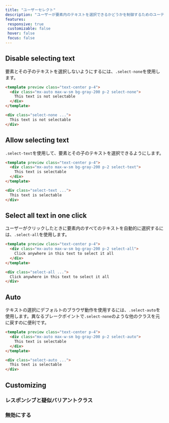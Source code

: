 ```yaml
---
title: "ユーザーセレクト"
description: "ユーザーが要素内のテキストを選択できるかどうかを制御するためのユーティリティ。"
features:
 responsive: true
 customizable: false
 hover: false
 focus: false
---
```




## Disable selecting text

要素とその子のテキストを選択しないようにするには、`.select-none`を使用します。

```html
<template preview class="text-center p-4">
  <div class="mx-auto max-w-sm bg-gray-200 p-2 select-none">
    This text is not selectable
  </div>
</template>

<div class="select-none ...">
  This text is not selectable
</div>
```

## Allow selecting text

`.select-text`を使用して、要素とその子のテキストを選択できるようにします。

```html
<template preview class="text-center p-4">
  <div class="mx-auto max-w-sm bg-gray-200 p-2 select-text">
    This text is selectable
  </div>
</template>

<div class="select-text ...">
  This text is selectable
</div>
```

## Select all text in one click

ユーザーがクリックしたときに要素内のすべてのテキストを自動的に選択するには、`.select-all`を使用します。

```html
<template preview class="text-center p-4">
  <div class="mx-auto max-w-sm bg-gray-200 p-2 select-all">
    Click anywhere in this text to select it all
  </div>
</template>

<div class="select-all ...">
  Click anywhere in this text to select it all
</div>
```

## Auto

テキストの選択にデフォルトのブラウザ動作を使用するには、`.select-auto`を使用します。異なるブレークポイントで`.select-none`のような他のクラスを元に戻すのに便利です。

```html
<template preview class="text-center p-4">
  <div class="mx-auto max-w-sm bg-gray-200 p-2 select-auto">
    This text is selectable
  </div>
</template>

<div class="select-auto ...">
  This text is selectable
</div>
```

## Customizing

### レスポンシブと疑似バリアントクラス

<Variants plugin="userSelect" name="user-select" />

### 無効にする

<Disabling plugin="userSelect" name="user-select" />
